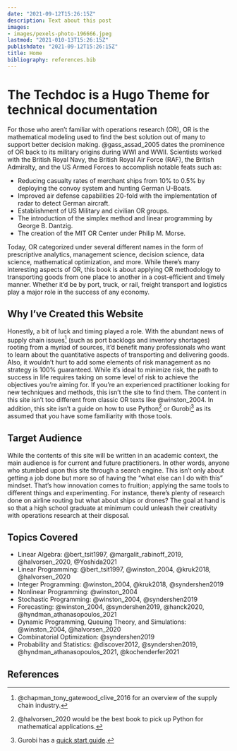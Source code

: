 ```yaml
---
date: "2021-09-12T15:26:15Z"
description: Text about this post
images:
- images/pexels-photo-196666.jpeg
lastmod: "2021-010-13T15:26:15Z"
publishdate: "2021-09-12T15:26:15Z"
title: Home
bibliography: references.bib
---
```


# The Techdoc is a Hugo Theme for technical documentation

For those who aren't familiar with operations research (OR), OR is the mathematical
modeling used to find the best solution out of many to support better decision
making. @gass_assad_2005 dates the prominence of OR back to its military origins 
during WWI and WWII. Scientists worked with the British Royal Navy, the 
British Royal Air Force (RAF), the British Admiralty, and the US Armed Forces to 
accomplish notable feats such as:

* Reducing casualty rates of merchant ships from 10% to 0.5% by deploying the 
convoy system and hunting German U-Boats.
* Improved air defense capabilities 20-fold with the implementation of radar 
to detect German aircraft.
* Establishment of US Military and civilian OR groups.
* The introduction of the simplex method and linear programming by George B. Dantzig.
* The creation of the MIT OR Center under Philip M. Morse.

Today, OR categorized under several different names in the form of prescriptive
analytics, management science, decision science, data science, mathematical
optimization, and more. While there's many interesting aspects of OR, this book is 
about applying OR methodology to transporting goods from one place to another
in a cost-efficient and timely manner. Whether it'd be by port, truck, or rail, 
freight transport and logistics play a major role in the success of any economy.

## Why I've Created this Website

Honestly, a bit of luck and timing played a role. With the abundant news of
supply chain issues[^1] (such as port backlogs and inventory shortages) rooting 
from a myriad of sources, it'd benefit many professionals who want to learn about 
the quantitative aspects of transporting and delivering goods. Also, it wouldn't 
hurt to add some elements of risk management as no strategy is 100% guaranteed. 
While it's ideal to minimize risk, the path to success in life requires taking 
on some level of risk to achieve the objectives you're aiming for. If you're an 
experienced practitioner looking for new techniques and methods, this isn't the 
site to find them. The content in this site isn't too different from classic OR 
texts like @winston_2004. In addition, this site isn't a guide on how to use 
Python[^2] or Gurobi[^3] as its assumed that you have some familiarity with those 
tools. 

[^1]: @chapman_tony_gatewood_clive_2016 for an overview of the supply chain industry.

[^2]: @halvorsen_2020 would be the best book to pick up Python for mathematical applications.

[^3]: Gurobi has a [quick start guide]().

## Target Audience

While the contents of this site will be written in an academic context, the 
main audience is for current and future practitioners. In other words, anyone
who stumbled upon this site through a search engine. This isn't only about 
getting a job done but more so of having the "what else can I do with this" mindset. 
That's how innovation comes to fruition; applying the same tools to different
things and experimenting. For instance, there's plenty of research done on airline
routing but what about ships or drones? The goal at hand is so that a high school 
graduate at minimum could unleash their creativity with operations research at 
their disposal.

## Topics Covered

* Linear Algebra: @bert_tsit1997, @margalit_rabinoff_2019, @halvorsen_2020, @Yoshida2021
* Linear Programming: @bert_tsit1997, @winston_2004, @kruk2018, @halvorsen_2020
* Integer Programming: @winston_2004, @kruk2018, @syndershen2019
* Nonlinear Programming: @winston_2004
* Stochastic Programming: @winston_2004, @syndershen2019
* Forecasting: @winston_2004, @syndershen2019, @hanck2020, @hyndman_athanasopoulos_2021
* Dynamic Programming, Queuing Theory, and Simulations: @winston_2004, @halvorsen_2020
* Combinatorial Optimization: @syndershen2019
* Probability and Statistics: @discover2012, @syndershen2019, @hyndman_athanasopoulos_2021, @kochenderfer2021

## References
